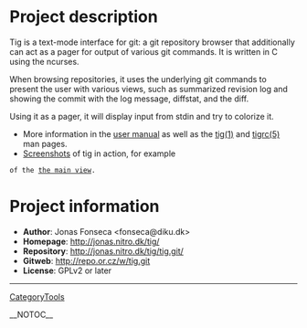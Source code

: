 = Project description =

Tig is a text-mode interface for git: a git repository browser
that additionally can act as a pager for output of various git commands.
It is written in C using the ncurses.

When browsing repositories, it uses the underlying git commands
to present the user with various views, such as summarized
revision log and showing the commit with the log message, diffstat,
and the diff.

Using it as a pager, it will display input from stdin and try to
colorize it.

* More information in the [http://jonas.nitro.dk/tig/manual.html user manual] as well as the [http://jonas.nitro.dk/tig/tig.1.html tig(1)] and [http://jonas.nitro.dk/tig/tigrc.5.html tigrc(5)] man pages.
* [http://jonas.nitro.dk/tig/screenshots/ Screenshots] of tig in action, for example
 of the [http://jonas.nitro.dk/tig/screenshots/main-view.png the main view].

= Project information =

* <b>Author</b>: Jonas Fonseca <fonseca@diku.dk>
* <b>Homepage</b>: http://jonas.nitro.dk/tig/
* <b>Repository</b>: http://jonas.nitro.dk/tig/tig.git/
* <b>Gitweb</b>: http://repo.or.cz/w/tig.git
* <b>License</b>: GPLv2 or later

----
[[CategoryTools]]

__NOTOC__